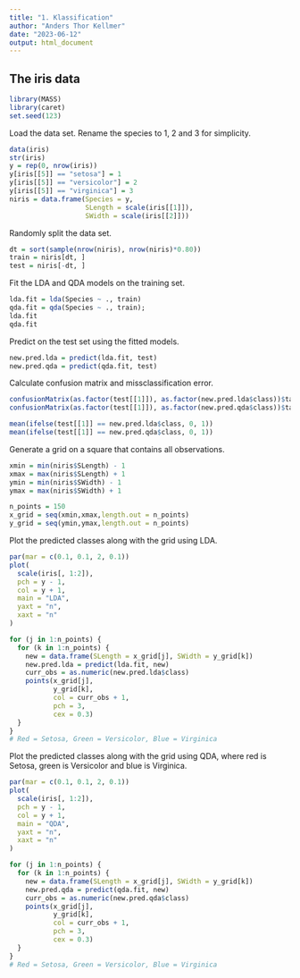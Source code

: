 ```yaml
---
title: "1. Klassification"
author: "Anders Thor Kellmer"
date: "2023-06-12"
output: html_document
---
```


## The iris  data
```r
library(MASS)
library(caret)
set.seed(123)
```

Load the data set. Rename the species to 1, 2 and 3 for simplicity.

```r
data(iris)
str(iris)
y = rep(0, nrow(iris)) 
y[iris[[5]] == "setosa"] = 1
y[iris[[5]] == "versicolor"] = 2
y[iris[[5]] == "virginica"] = 3
niris = data.frame(Species = y,
                   SLength = scale(iris[[1]]),
                   SWidth = scale(iris[[2]]))
```

Randomly split the data set.

```r
dt = sort(sample(nrow(niris), nrow(niris)*0.80))
train = niris[dt, ]
test = niris[-dt, ]
```

Fit the LDA and QDA models on the training set.

```r
lda.fit = lda(Species ~ ., train)
qda.fit = qda(Species ~ ., train);
lda.fit
qda.fit
```

Predict on the test set using the fitted models.

```r
new.pred.lda = predict(lda.fit, test)
new.pred.qda = predict(qda.fit, test)
```

Calculate confusion matrix and missclassification error.

```r

confusionMatrix(as.factor(test[[1]]), as.factor(new.pred.lda$class))$table
confusionMatrix(as.factor(test[[1]]), as.factor(new.pred.qda$class))$table

mean(ifelse(test[[1]] == new.pred.lda$class, 0, 1))
mean(ifelse(test[[1]] == new.pred.qda$class, 0, 1))
```

Generate a grid on a square that contains all observations.

```r
xmin = min(niris$SLength) - 1
xmax = max(niris$SLength) + 1
ymin = min(niris$SWidth) - 1
ymax = max(niris$SWidth) + 1

n_points = 150     
x_grid = seq(xmin,xmax,length.out = n_points) 
y_grid = seq(ymin,ymax,length.out = n_points) 
```

Plot the predicted classes along with the grid using LDA.
```r
par(mar = c(0.1, 0.1, 2, 0.1))
plot(
  scale(iris[, 1:2]),
  pch = y - 1,
  col = y + 1,
  main = "LDA",
  yaxt = "n",
  xaxt = "n"
)

for (j in 1:n_points) {
  for (k in 1:n_points) {
    new = data.frame(SLength = x_grid[j], SWidth = y_grid[k])
    new.pred.lda = predict(lda.fit, new)
    curr_obs = as.numeric(new.pred.lda$class)
    points(x_grid[j],
           y_grid[k],
           col = curr_obs + 1,
           pch = 3,
           cex = 0.3)
  }
}
# Red = Setosa, Green = Versicolor, Blue = Virginica
```

Plot the predicted classes along with the grid using QDA, where red is Setosa, green is Versicolor and blue is Virginica. 

```r
par(mar = c(0.1, 0.1, 2, 0.1))
plot(
  scale(iris[, 1:2]),
  pch = y - 1,
  col = y + 1,
  main = "QDA",
  yaxt = "n",
  xaxt = "n"
)

for (j in 1:n_points) {
  for (k in 1:n_points) {
    new = data.frame(SLength = x_grid[j], SWidth = y_grid[k])
    new.pred.qda = predict(qda.fit, new)
    curr_obs = as.numeric(new.pred.qda$class)
    points(x_grid[j],
           y_grid[k],
           col = curr_obs + 1,
           pch = 3,
           cex = 0.3)
  }
}
# Red = Setosa, Green = Versicolor, Blue = Virginica
```

